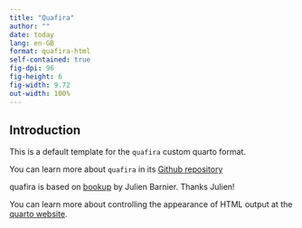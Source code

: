 ```yaml
---
title: "Quafira"
author: ""
date: today
lang: en-GB
format: quafira-html
self-contained: true
fig-dpi: 96
fig-height: 6
fig-width: 9.72
out-width: 100%
---
```


## Introduction

This is a default template for the `quafira` custom quarto format.

You can learn more about `quafira` in its
[Github repository](https://github.com/francisbarton/quafira)

quafira is based on [bookup](https://github.com/juba/bookup-html) by Julien
Barnier.
Thanks Julien!

You can learn more about controlling the appearance of HTML output at the
[quarto website](https://quarto.org/docs/output-formats/html-basics.html).

